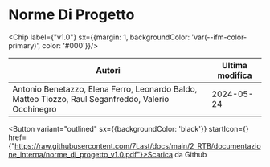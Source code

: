 

# Norme Di Progetto

<Chip label={"v1.0"} sx={{margin: 1, backgroundColor: 'var(--ifm-color-primary)', color: '#000'}}/>



|                                               Autori                                              |Ultima modifica|
|---------------------------------------------------------------------------------------------------|---------------|
|Antonio Benetazzo, Elena Ferro, Leonardo Baldo, Matteo Tiozzo, Raul Seganfreddo, Valerio Occhinegro|   2024-05-24  |

<Button variant="outlined" sx={{backgroundColor: 'black'}} startIcon={<GithubIcon />} href={"https://raw.githubusercontent.com/7Last/docs/main/2_RTB/documentazione_interna/norme_di_progetto_v1.0.pdf"}>Scarica da Github</Button>